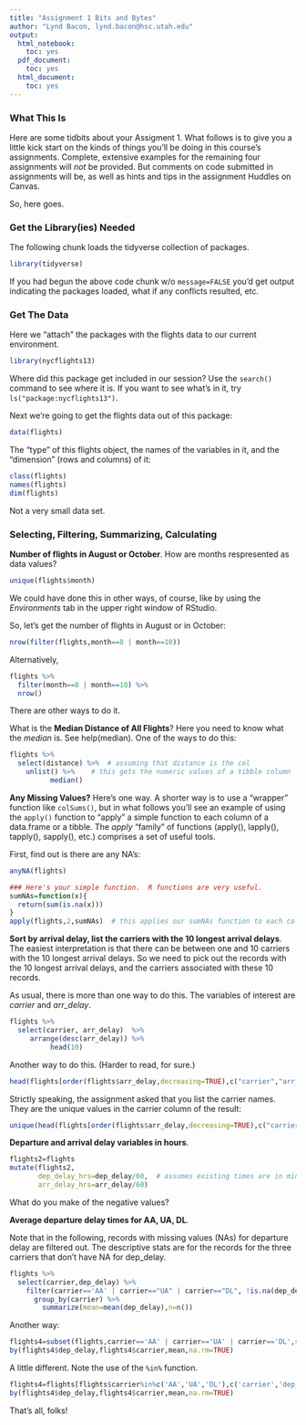```yaml
---
title: "Assignment 1 Bits and Bytes"
author: "Lynd Bacon, lynd.bacon@hsc.utah.edu"
output:
  html_notebook:
    toc: yes
  pdf_document:
    toc: yes
  html_document:
    toc: yes
---
```


### What This Is

Here are some tidbits about your Assigment 1.  What follows is to give you a little kick start on the kinds of things you'll be doing in this course's assignments.  Complete, extensive examples for the remaining four assignments will _not_ be provided.  But comments on code submitted in assignments will be, as well as hints and tips in the assignment Huddles on Canvas.

So, here goes.

### Get the Library(ies) Needed

The following chunk loads the tidyverse collection of packages.

```r
library(tidyverse)
```
If you had begun the above code chunk w/o `message=FALSE` you'd get output indicating the packages loaded, what if any conflicts resulted, etc.

### Get The Data

Here we "attach" the packages with the flights data to our current environment.

```r
library(nycflights13)
```

Where did this package get included in our session?  Use the `search()` command to see where it is. If you want to see what's in it, try `ls("package:nycflights13")`.

Next we're going to get the flights data out of this package:

```r
data(flights)
```
The "type" of this flights object, the names of the variables in it, and the "dimension" (rows and columns) of it:
```r
class(flights)
names(flights)
dim(flights)
```
Not a very small data set.

### Selecting, Filtering, Summarizing, Calculating

__Number of flights in August or October__.  How are months respresented as data values? 

```r
unique(flights$month)
```
We could have done this in other ways, of course, like by using the _Environments_ tab in the upper right window of RStudio.

So, let's get the number of flights in August or in October:

```r
nrow(filter(flights,month==8 | month==10))
```
Alternatively,
```r
flights %>%
  filter(month==8 | month==10) %>%
  nrow()
```
There are other ways to do it.

What is the __Median Distance of All Flights__?  Here you need to know what the _median_ is.  See help(median).  One of the ways to do this:

```r
flights %>% 
  select(distance) %>%  # assuming that distance is the col
    unlist() %>%    # this gets the numeric values of a tibble column
          median()
```
__Any Missing Values?__  Here's one way.  A shorter way is to use a "wrapper" function like `colSums()`, but in what follows you'll see an example of using the `apply()` function to "apply" a simple function to each column of a data.frame or a tibble.  The _apply_ "family" of functions (apply(), lapply(), tapply(), sapply(), etc.) comprises a set of useful tools.

First, find out is there are any NA's:

```r
anyNA(flights)
```


```r
### Here's your simple function.  R functions are very useful.
sumNAs=function(x){
  return(sum(is.na(x)))
}
apply(flights,2,sumNAs)  # this applies our sumNAs function to each column
```
__Sort by arrival delay, list the carriers with the 10 longest arrival delays__. The easiest interpretation is that there can be between one and 10 carriers with the 10 longest arrival delays.  So we need to pick out the records with the 10 longest arrival delays, and the carriers associated with these 10 records.

As usual, there is more than one way to do this.  The variables of interest are _carrier_ and _arr_delay_. 

```r
flights %>%
  select(carrier, arr_delay)  %>%
     arrange(desc(arr_delay)) %>%
          head(10)
```
Another way to do this. (Harder to read, for sure.)
```r
head(flights[order(flights$arr_delay,decreasing=TRUE),c("carrier","arr_delay")],10)
```
Strictly speaking, the assignment asked that you list the carrier names. They are the unique values in the carrier column of the result:

```r
unique(head(flights[order(flights$arr_delay,decreasing=TRUE),c("carrier","arr_delay")],10)$carrier)
```

__Departure and arrival delay variables in hours__.
```r
flights2=flights
mutate(flights2,
       dep_delay_hrs=dep_delay/60,  # assumes existing times are in minutes
       arr_delay_hrs=arr_delay/60)
```
What do you make of the negative values?

__Average departure delay times for AA, UA, DL__.  

Note that in the following, records with missing values (NAs) for departure delay are filtered out.  The descriptive stats are for the records for the three carriers that don't have NA for dep_delay.

```r
flights %>%
  select(carrier,dep_delay) %>%
    filter(carrier=='AA' | carrier=="UA" | carrier=="DL", !is.na(dep_delay)) %>%
      group_by(carrier) %>%
        summarize(mean=mean(dep_delay),n=n())
```
Another way:

```r
flights4=subset(flights,carrier=='AA' | carrier=='UA' | carrier=='DL',select=c(carrier,dep_delay))
by(flights4$dep_delay,flights4$carrier,mean,na.rm=TRUE)
```
A little different.  Note the use of the `%in%` function.

```r
flights4=flights[flights$carrier%in%c('AA','UA','DL'),c('carrier','dep_delay')]
by(flights4$dep_delay,flights4$carrier,mean,na.rm=TRUE)
```
That's all, folks!

